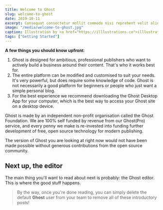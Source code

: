 ```yaml
---
title: Welcome to Ghost
slug: welcome-to-ghost
date: 2019-10-11
excerpt: Consequat consectetur mollit commodo nisi reprehent velit aliqua quis nisi laborum. Nisi Lorem aliquip occaecat cillum sectetur cupidatat et duis commodo nisi reprehent.
image: "/media/welcome-to-ghost.jpg"
caption: Illustration by <a href="https://illlustrations.co">illlustrations.co!</a>
tags: ["Getting Started"]
---
```


**A few things you should know upfront**:

1. Ghost is designed for ambitious, professional publishers who want to actively build a business around their content. That's who it works best for.
2. The entire platform can be modified and customised to suit your needs. It's very powerful, but does require some knowledge of code. Ghost is not necessarily a good platform for beginners or people who just want a simple personal blog.
3. For the best experience we recommend downloading the Ghost Desktop App for your computer, which is the best way to access your Ghost site on a desktop device.

Ghost is made by an independent non-profit organisation called the Ghost Foundation. We are 100% self funded by revenue from our Ghost(Pro) service, and every penny we make is re-invested into funding further development of free, open source technology for modern publishing.

The version of Ghost you are looking at right now would not have been made possible without generous contributions from the open source community.

## Next up, the editor

The main thing you'll want to read about next is probably: the Ghost editor. This is where the good stuff happens.

> By the way, once you're done reading, you can simply delete the default **Ghost** user from your team to remove all of these introductory posts!
